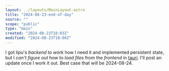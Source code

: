 ```yaml
---
layout: ../layouts/MainLayout.astro
title: "2024-08-23-end-of-day"
source: ""
scope: "public"
type: "main"
created: "2024-08-23T18:03Z"
modified: "2024-08-23T18:06Z"
---
```


I got lipu's *backend to work* how I need it and implemented persistent state, but I *can't figure out* how to *load files* from the *frontend* in [tauri](/tauri). I'll post an update once I work it out. Best case that will be 2024-08-24.